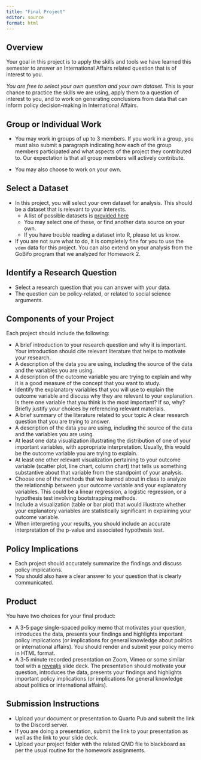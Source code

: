 ```yaml
---
title: "Final Project"
editor: source
format: html
---
```


## Overview

Your goal in this project is to apply the skills and tools we have learned this semester to answer an International Affairs related question that is of interest to you.

*You are free to select your own question and your own dataset.* This is your chance to practice the skills we are using, apply them to a question of interest to you, and to work on generating conclusions from data that can inform policy decision-making in International Affairs.

## Group or Individual Work

-   You may work in groups of up to 3 members. If you work in a group, you must also submit a paragraph indicating how each of the group members participated and what aspects of the project they contributed to. Our expectation is that all group members will actively contribute.

-   You may also choose to work on your own.

## Select a Dataset

-   In this project, you will select your own dataset for analysis. This should be a dataset that is relevant to your interests.
    - A list of possible datasets is [provided here](project-datasets.qmd)
    - You may select one of these, or find another data source on your own.
    - If you have trouble reading a dataset into R, please let us know.
-   If you are not sure what to do, it is completely fine for you to use the `vdem` data for this project. You can also extend on your analysis from the GoBifo program that we analyzed for Homework 2.

## Identify a Research Question

-   Select a research question that you can answer with your data.
-   The question can be policy-related, or related to social science arguments.

## Components of your Project

Each project should include the following:

- A brief introduction to your research question and why it is important. Your introduction should cite relevant literature that helps to motivate your research. 
- A description of the data you are using, including the source of the data and the variables you are using.
- A description of the outcome variable you are trying to explain and why it is a good measure of the concept that you want to study.
- Identify the explanatory variables that you will use to explain the outcome variable and discuss why they are relevant to your explanation. Is there one variable that you think is the most important? If so, why? Briefly justify your choices by referencing relevant materials. 
- A brief summary of the literature related to your topic
A clear research question that you are trying to answer.
- A description of the data you are using, including the source of the data and the variables you are using.
- At least one data visualization illustrating the distribution of one of your important variables, with appropriate interpretation. Usually, this would be the outcome variable you are trying to explain.
- At least one other relevant visualization pertaining to your outcome variable (scatter plot, line chart, column chart) that tells us something substantive about that variable from the standpoint of your analysis.
- Choose one of the methods that we learned about in class to analyze the relationship between your outcome variable and your explanatory variables. This could be a linear regression, a logistic regression, or a hypothesis test involving bootstrapping methods.
- Include a visualization (table or bar plot) that would illustrate whether your explanatory variables are statistically significant in explaining your outcome variable.
- When interpreting your results, you should include an accurate interpretation of the p-value and associated hypothesis test.


## Policy Implications

-   Each project should accurately summarize the findings and discuss policy implications.
-   You should also have a clear answer to your question that is clearly communicated.

## Product

You have two choices for your final product:

-   A 3-5 page single-spaced policy memo that motivates your question, introduces the data, presents your findings and highlights important policy implications (or implications for general knowledge about politics or international affairs). You should render and submit your policy memo in HTML format.
-   A 3-5 minute recorded presentation on Zoom, Vimeo or some similar tool with a [revealjs](https://quarto.org/docs/presentations/revealjs/) slide deck. The presentation should motivate your question, introduces the data, presents your findings and highlights important policy implications (or implications for general knowledge about politics or international affairs). 

::: {.callout-important}
## Submission Instructions

- Upload your document or presentation to Quarto Pub and submit the link to the Discord server.
- If you are doing a presentation, submit the link to your presentation as well as the link to your slide deck.
- Upload your project folder with the related QMD file to blackboard as per the usual routine for the homework assignments.
:::
